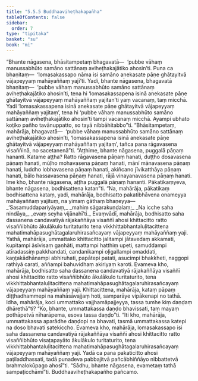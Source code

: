 ```yaml
---
title: "5.5.5 Buddhaaviheṭhakapañha"
tableOfContents: false
sidebar:
  order: 7
type: "tipitaka"
basket: "su"
book: "mi"
---
```



<DynamicBreadcrumb />

<Division number="164" book="mi">

<Paragraph number="976" book="mi">
“Bhante nāgasena, bhāsitampetaṃ bhagavatā—  ‘pubbe vāhaṃ manussabhūto samāno sattānaṃ aviheṭhakajātiko ahosin’ti. Puna ca bhaṇitaṃ—  ‘lomasakassapo nāma isi samāno anekasate pāṇe ghātayitvā vājapeyyaṃ mahāyaññaṃ yajī’ti. Yadi, bhante nāgasena, bhagavatā bhaṇitaṃ—  ‘pubbe vāhaṃ manussabhūto samāno sattānaṃ aviheṭhakajātiko ahosin’ti, tena hi ‘lomasakassapena isinā anekasate pāṇe ghātayitvā vājapeyyaṃ mahāyaññaṃ yajitan’ti yaṃ vacanaṃ, taṃ micchā. Yadi ‘lomasakassapena isinā anekasate pāṇe ghātayitvā vājapeyyaṃ mahāyaññaṃ yajitaṃ’, tena hi ‘pubbe vāhaṃ manussabhūto samāno sattānaṃ aviheṭhakajātiko ahosin’ti tampi vacanaṃ micchā. Ayampi ubhato koṭiko pañho tavānuppatto, so tayā nibbāhitabbo”ti.
</Paragraph>

<Paragraph number="977" book="mi">
“Bhāsitampetaṃ, mahārāja, bhagavatā—  ‘pubbe vāhaṃ manussabhūto samāno sattānaṃ aviheṭhakajātiko ahosin’ti, ‘lomasakassapena isinā anekasate pāṇe ghātayitvā vājapeyyaṃ mahāyaññaṃ yajitaṃ’, tañca pana rāgavasena visaññinā, no sacetanenā”ti.
</Paragraph>

<Paragraph number="978" book="mi">
“Aṭṭhime, bhante nāgasena, puggalā pāṇaṃ hananti. Katame aṭṭha? Ratto rāgavasena pāṇaṃ hanati, duṭṭho dosavasena pāṇaṃ hanati, mūḷho mohavasena pāṇaṃ hanati, mānī mānavasena pāṇaṃ hanati, luddho lobhavasena pāṇaṃ hanati, akiñcano jīvikatthāya pāṇaṃ hanati, bālo hassavasena pāṇaṃ hanati, rājā vinayanavasena pāṇaṃ hanati. Ime kho, bhante nāgasena, aṭṭha puggalā pāṇaṃ hananti. Pākatikaṃyeva, bhante nāgasena, bodhisattena katan”ti. “Na, mahārāja, pākatikaṃ bodhisattena kataṃ, yadi, mahārāja, bodhisatto pakatibhāvena onameyya mahāyaññaṃ yajituṃ, na yimaṃ gāthaṃ bhaṇeyya—
</Paragraph>

<Paragraph number="979" type="verses" book="mi">
_‘Sasamuddapariyāyaṃ,_  
_mahiṃ sāgarakuṇḍalaṃ;_  
_Na icche saha nindāya,_  
_evaṃ seyha vijānahī’ti._  

</Paragraph>

<Paragraph number="980" book="mi">
Evaṃvādī, mahārāja, bodhisatto saha dassanena candavatiyā rājakaññāya visaññī ahosi khittacitto ratto visaññibhūto ākulākulo turitaturito tena vikkhittabhantaluḷitacittena mahatimahāpasughātagalaruhirasañcayaṃ vājapeyyaṃ mahāyaññaṃ yaji.
</Paragraph>

<Paragraph number="981" book="mi">
Yathā, mahārāja, ummattako khittacitto jalitampi jātavedaṃ akkamati, kupitampi āsīvisaṃ gaṇhāti, mattampi hatthiṃ upeti, samuddampi atīradassiṃ pakkhandati, candanikampi oḷigallampi omaddati, kaṇṭakādhānampi abhiruhati, papātepi patati, asucimpi bhakkheti, naggopi rathiyā carati, aññampi bahuvidhaṃ akiriyaṃ karoti. Evameva kho, mahārāja, bodhisatto saha dassanena candavatiyā rājakaññāya visaññī ahosi khittacitto ratto visaññibhūto ākulākulo turitaturito, tena vikkhittabhantaluḷitacittena mahatimahāpasughātagalaruhirasañcayaṃ vājapeyyaṃ mahāyaññaṃ yaji.
</Paragraph>

<Paragraph number="982" book="mi">
Khittacittena, mahārāja, kataṃ pāpaṃ diṭṭhadhammepi na mahāsāvajjaṃ hoti, samparāye vipākenapi no tathā. Idha, mahārāja, koci ummattako vajjhamāpajjeyya, tassa tumhe kiṃ daṇḍaṃ dhārethā”ti? “Ko, bhante, ummattakassa daṇḍo bhavissati, taṃ mayaṃ pothāpetvā nīharāpema, esova tassa daṇḍo”ti. “Iti kho, mahārāja, ummattakassa aparādhe daṇḍopi na bhavati, tasmā ummattakassa katepi na doso bhavati satekiccho. Evameva kho, mahārāja, lomasakassapo isi saha dassanena candavatiyā rājakaññāya visaññī ahosi khittacitto ratto visaññibhūto visaṭapayāto ākulākulo turitaturito, tena vikkhittabhantaluḷitacittena mahatimahāpasughātagalaruhirasañcayaṃ vājapeyyaṃ mahāyaññaṃ yaji. Yadā ca pana pakaticitto ahosi paṭiladdhassati, tadā punadeva pabbajitvā pañcābhiññāyo nibbattetvā brahmalokūpago ahosī”ti. “Sādhu, bhante nāgasena, evametaṃ tathā sampaṭicchāmī”ti.

</Paragraph>
</Division>

<Paragraph number="983" type="center" book="mi">
Buddhaaviheṭhakapañho pañcamo.
</Paragraph>